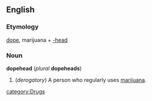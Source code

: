 ==English==

===Etymology===
[[dope]], marijuana + [[-head]]

===Noun===
'''dopehead''' (''plural'' '''dopeheads''')

#(''derogatory'') A person who regularly uses [[marijuana]].

[[category:Drugs]]